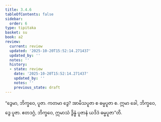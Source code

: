 ```yaml
---
title: 3.4.6
tableOfContents: false
sidebar:
  order: 6
type: tipitaka
basket: su
book: a2
review:
  current: review
  updated: '2025-10-20T15:52:14.271437'
  updated_by: ''
  notes: ''
  history:
  - state: review
    date: '2025-10-20T15:52:14.271437'
    updated_by: ''
    notes: ''
    previous_state: draft
---
```



<DynamicBreadcrumb />


<ReviewStatus review={frontmatter.review} showDetails={true} />

<HypothesisAnnotation frontmatter={frontmatter} />

<Division number="157" book="a2" e="ch" v="15" p="92">

<Paragraph number="249" book="a2">
“ဒွေမာ, ဘိက္ခဝေ, ပူဇာ. ကတမာ ဒွေ? အာမိသပူဇာ စ ဓမ္မပူဇာ စ. ဣမာ ခေါ, ဘိက္ခဝေ, ဒွေ ပူဇာ. ဧတဒဂ္ဂံ, ဘိက္ခဝေ, ဣမာသံ ဒွိန္နံ ပူဇာနံ ယဒိဒံ ဓမ္မပူဇာ”တိ.
</Paragraph>
</Division>